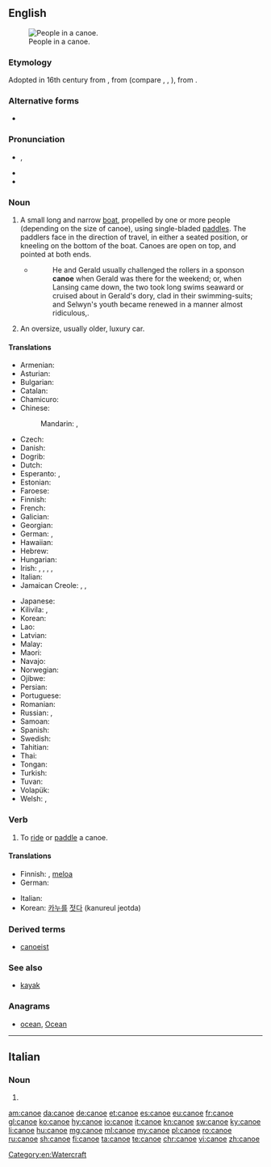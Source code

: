 {{also|canoë|canoé}}
==English==
{{wikipedia}}
[[Image:Muskoka canoe.jpg|thumb|right|People in a canoe.]]

===Etymology===
Adopted in 16th century from {{etyl|es|en}} {{term|lang=es|canoa}}, from {{etyl|tnq|en}} {{m|tnq|*kanowa||dugout canoe}} (compare {{etyl|arw|-}} {{m|arw|kanoa||canoe}}, {{etyl|guc|-}} {{m|guc|anuwa}}, {{m|guc|anua||boat, canoe}}), from {{etyl|awd-pro|en}} {{m|awd-pro|*kanawa}}.

===Alternative forms===
* {{l|en|kanuu}} {{qualifier|Jamaican English}}

===Pronunciation===
* {{enPR|kə-no͞o'}}, {{IPA|/kəˈnuː/|lang=en}}
* {{audio|En-us-canoe.ogg|Audio (US)|lang=en}}
* {{rhymes|uː|lang=en}}

===Noun===
{{en-noun}}

#A small long and narrow [[boat]], propelled by one or more people (depending on the size of canoe), using single-bladed [[paddle]]s. The paddlers face in the direction of travel, in either a seated position, or kneeling on the bottom of the boat. Canoes are open on top, and pointed at both ends.
#*{{RQ:Chmbrs YngrSt|IX}}
#*:He and Gerald usually challenged the rollers in a sponson '''canoe''' when Gerald was there for the weekend; or, when Lansing came down, the two took long swims seaward or cruised about in Gerald's dory, clad in their swimming-suits; and Selwyn's youth became renewed in a manner almost ridiculous,{{nb...}}.
#{{lb|en|slang}} An oversize, usually older, luxury car.

====Translations====
{{trans-top|small long and narrow boat}}
* Armenian: {{t|hy|կանոե}}
* Asturian: {{t|ast|canoa|f}}
* Bulgarian: {{t|bg|кану|n}}
* Catalan: {{t|ca|canoa|f}}
* Chamicuro: {{t|ccc|pi'tochi}}
* Chinese:
*: Mandarin: {{t+|cmn|獨木舟|sc=Hani}}, {{t+|cmn|独木舟|tr=dúmùzhōu|sc=Hani}}
* Czech: {{t+|cs|kánoe|f}}
* Danish: {{t|da|kano}}
* Dogrib: {{t|dgr|elà}}
* Dutch: {{t+|nl|kano|m}}
* Esperanto: {{t|eo|kanuo}}, {{t|eo|kanoto}}
* Estonian: {{t|et|kanuu}}
* Faroese: {{t|fo|kano|f}}
* Finnish: {{t+|fi|kanootti}}
* French: {{t+|fr|canoë|m}}
* Galician: {{t+|gl|canoa|f}}
* Georgian: {{t|ka|ბაიდარა}}
* German: {{t+|de|Kanu|n}}, {{t|de|Kanadier|m}}
* Hawaiian: {{t|haw|waʻa}}
* Hebrew: {{t|he|סירת קנו}}
* Hungarian: {{t+|hu|kenu}}
* Irish: {{t|ga|canú|m}}, {{t|ga|báidín|m}}, {{t+|ga|curach|f}}, {{t|ga|curachán|m}}, {{t|ga|curach chaol|f}}
* Italian: {{t|it|canoa|f}}
* Jamaican Creole: {{t|jam|kianuu}}, {{t|jam|kianu}}, {{t|jam|kunu}}
{{trans-mid}}
* Japanese: {{t|ja|カヌー|tr=kanū}}
* Kilivila: {{t|kij|waga}}, {{t|kij|masawa}} {{qualifier|for Kula exchange}}
* Korean: {{t|ko|카누|tr=kanu}}
* Lao: {{t-needed|lo}}
* Latvian: {{t|lv|kanu laiva}}
* Malay: {{t|ms|kanu}}
* Maori: {{t|mi|waka}}
* Navajo: {{t|nv|tsin naaʼeeł}}
* Norwegian: {{t|no|kano|m}}
* Ojibwe: {{t|oj|jiimaan}}
* Persian: {{t|fa|کانو}}
* Portuguese: {{t+|pt|canoa|f}}
* Romanian: {{t+|ro|canoe|f}}
* Russian: {{t+|ru|кано́э|n}}, {{t+|ru|байда́рка|f}}
* Samoan: {{t|sm|vaʻa}}
* Spanish: {{t+|es|canoa|f}}
* Swedish: {{t+|sv|kanot}}
* Tahitian: {{t|ty|vaʻa}}
* Thai: {{t|th|เรือแจว|tr=reua jaew|sc=Thai}}
* Tongan: {{t|to|vaka}}
* Turkish: {{t+|tr|kano}}
* Tuvan: {{t|tyv|хеме}}
* Volapük: {{t|vo|kanud}}
* Welsh: {{t|cy|ceufad}}, {{t|cy|canŵ}}
{{trans-bottom}}

{{trans-top|slang: an oversized luxury car}}
{{trans-mid}}
{{trans-bottom}}

===Verb===
{{en-verb|d}}

# To [[ride]] or [[paddle]] a canoe.

====Translations====
{{trans-top|to ride or paddle a canoe}}
* Finnish: {{t+|fi|meloa}}, [[meloa#Finnish|meloa]] {{t+|fi|kanootti|alt=kanootilla}}
* German: {{t+|de|paddeln}}
{{trans-mid}}
* Italian: {{t|it|andare in canoa}}
* Korean: [[카누]]를 [[젓다]] (kanureul jeotda)
{{trans-bottom}}

===Derived terms===
* [[canoeist]]

===See also===
* [[kayak]]

===Anagrams===
* [[ocean#English|ocean]], [[Ocean#English|Ocean]]

[[Category:en:Watercraft]]

----

==Italian==

===Noun===
{{head|it|noun plural form|g=f}}

# {{plural of|canoa|lang=it}}

[[am:canoe]]
[[da:canoe]]
[[de:canoe]]
[[et:canoe]]
[[es:canoe]]
[[eu:canoe]]
[[fr:canoe]]
[[gl:canoe]]
[[ko:canoe]]
[[hy:canoe]]
[[io:canoe]]
[[it:canoe]]
[[kn:canoe]]
[[sw:canoe]]
[[ky:canoe]]
[[li:canoe]]
[[hu:canoe]]
[[mg:canoe]]
[[ml:canoe]]
[[my:canoe]]
[[pl:canoe]]
[[ro:canoe]]
[[ru:canoe]]
[[sh:canoe]]
[[fi:canoe]]
[[ta:canoe]]
[[te:canoe]]
[[chr:canoe]]
[[vi:canoe]]
[[zh:canoe]]